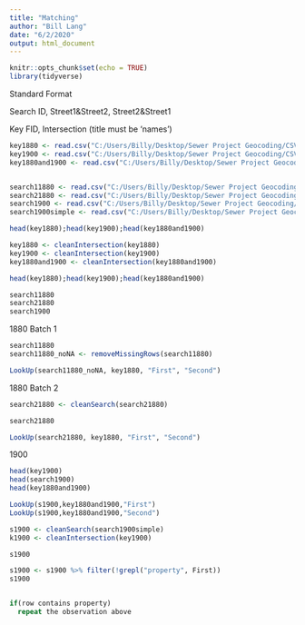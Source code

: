 ```yaml
---
title: "Matching"
author: "Bill Lang"
date: "6/2/2020"
output: html_document
---
```


```r
knitr::opts_chunk$set(echo = TRUE)
library(tidyverse)
```



Standard Format

Search 
ID, Street1&Street2, Street2&Street1

Key
FID, Intersection (title must be 'names')



```r
key1880 <- read.csv("C:/Users/Billy/Desktop/Sewer Project Geocoding/CSVs/1880/1880_intersection_key.csv")
key1900 <- read.csv("C:/Users/Billy/Desktop/Sewer Project Geocoding/CSVs/1900/1900_intersection_key.csv")
key1880and1900 <- read.csv("C:/Users/Billy/Desktop/Sewer Project Geocoding/CSVs/both_1880_and_1900_intersection_key.csv")


search11880 <- read.csv("C:/Users/Billy/Desktop/Sewer Project Geocoding/CSVs/1880/1880_first_batch.csv")
search21880 <- read.csv("C:/Users/Billy/Desktop/Sewer Project Geocoding/CSVs/1880/1880_second_batch_.csv")
search1900 <- read.csv("C:/Users/Billy/Desktop/Sewer Project Geocoding/CSVs/1900/1900_batch.csv")
search1900simple <- read.csv("C:/Users/Billy/Desktop/Sewer Project Geocoding/CSVs/1900/1900_batch_.csv")
```

```r
head(key1880);head(key1900);head(key1880and1900)

key1880 <- cleanIntersection(key1880)
key1900 <- cleanIntersection(key1900)
key1880and1900 <- cleanIntersection(key1880and1900)

head(key1880);head(key1900);head(key1880and1900)
```

```r
search11880
search21880
search1900
```

1880 Batch 1

```r
search11880
search11880_noNA <- removeMissingRows(search11880)

LookUp(search11880_noNA, key1880, "First", "Second")
```


1880 Batch 2

```r
search21880 <- cleanSearch(search21880)

search21880

LookUp(search21880, key1880, "First", "Second")
```



1900 

```r
head(key1900)
head(search1900)
head(key1880and1900)

LookUp(s1900,key1880and1900,"First")
LookUp(s1900,key1880and1900,"Second")
```

```r
s1900 <- cleanSearch(search1900simple)
k1900 <- cleanIntersection(key1900)
```

```r
s1900

s1900 <- s1900 %>% filter(!grepl("property", First))
s1900


if(row contains property)
  repeat the observation above 
```




